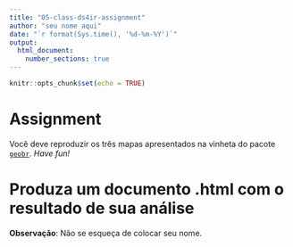 ```yaml
---
title: "05-class-ds4ir-assignment"
author: "seu nome aqui"
date: "`r format(Sys.time(), '%d-%m-%Y')`"
output: 
  html_document:
    number_sections: true
---
```


```r
knitr::opts_chunk$set(echo = TRUE)
```


# Assignment {-}

Você deve reproduzir os três mapas apresentados na vinheta do pacote [`geobr`](https://cran.r-project.org/web/packages/geobr/vignettes/intro_to_geobr.html). *Have fun!*

# Produza um documento .html com o resultado de sua análise

**Observação**: Não se esqueça de colocar seu nome.




